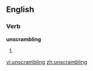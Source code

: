 ==English==

===Verb===
'''unscrambling'''

# {{present participle of|[[unscramble]]}}

[[vi:unscrambling]]
[[zh:unscrambling]]
